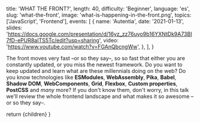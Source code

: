 
  title: 'WHAT THE FRONT?',
  length: 40,
  difficulty: 'Beginner',
  language: 'es',
  slug: 'what-the-front',
  image: 'what-is-happening-in-the-front.png',
  topics: ['JavaScript', 'Frontend'],
  events: [
    {
      name: 'Autentia',
      date: '2021-01-13',
      slides: 'https://docs.google.com/presentation/d/16yz_zz76uyo9b16YXNtDk9A73BI7fD-ePUR8aITS5Tc/edit?usp=sharing',
      video: 'https://www.youtube.com/watch?v=FGAnQbcngWw',
    },
  ],
}

The front moves very fast –or so they say–, so so fast that either you are constantly updated, or you miss the newest framework. Do you want to keep updated and learn what are these millennials doing on the web? Do you know technologies like **ESModules**, **WebAssembly**, **Pika**, **Babel**, **Shadow DOM**, **WebComponents**, **Grid**, **Flexbox**, **Custom properties**, **PostCSS** and _many_ more? If you don't know them, don't worry, in this talk we'll review the whole frontend landscape and what makes it so awesome –or so they say–.

  return <MdxLayout slug="what-the-front">{children}</MdxLayout>
}
